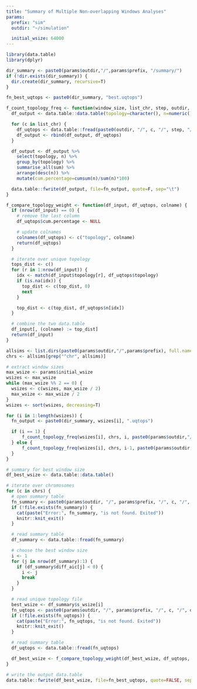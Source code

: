 ```yaml
---
title: "Summary of Multiple Non-overlapping Windows Analyses"
params:
  prefix: "sim"
  outdir: "~/simulation"

  initial_wsize: 64000
---
```

```r
library(data.table)
library(dplyr)

dir_summary <- paste0(params$outdir,"/",params$prefix, "/summary/")
if (!dir.exists(dir_summary)) {
  dir.create(dir_summary, recursive=T)
}

fn_best_uqtops <- paste0(dir_summary, "best.uqtops")
```

```r
f_count_topology_freq <- function(window_size, list_chr, step, outdir, fn_output) {
  df_output <- data.table::data.table(topology=character(), n=numeric(), cum.percentage=numeric())

  for (c in list_chr) {
    df_uqtops <- data.table::fread(paste0(outdir, "/", c, "/", step, "/", window_size, "/", window_size, ".uqtops"))
    df_output <- rbind(df_output, df_uqtops)
  }

  df_output <- df_output %>%
    select(topology, n) %>%
    group_by(topology) %>%
    summarise_all(sum) %>%
    arrange(desc(n)) %>%
    mutate(cum.percentage=cumsum(n)/sum(n)*100)

  data.table::fwrite(df_output, file=fn_output, quote=F, sep="\t")
}

f_compare_topology_weight <- function(df_input, df_uqtops, colname) {
  if (nrow(df_input) == 0) {
    # remove the last column
    df_uqtops$cum.percentage <- NULL

    # update colnames
    colnames(df_uqtops) <- c("topology", colname)
    return(df_uqtops)
  }

  # iterate over unique topology
  tops_dist <- c()
  for (r in 1:nrow(df_input)) {
    idx <- match(df_input$topology[r], df_uqtops$topology)
    if (is.na(idx)) {
      top_dist <- c(top_dist, 0)
      next
    }

    top_dist <- c(top_dist, df_uqtops$n[idx])
  }

  # combine the two data.table
  df_input[, (colname) := top_dist]
  return(df_input)
}
```

```r
allsims <- list.dirs(paste0(params$outdir,"/",params$prefix), full.names = F, recursive = F)
chrs <- allsims[grep("^chr", allsims)]

# extract window sizes
max_wsize <- params$initial_wsize
wsizes <- max_wsize
while (max_wsize %% 2 == 0) {
  wsizes <- c(wsizes, max_wsize / 2)
  max_wsize <- max_wsize / 2
}
wsizes <- sort(wsizes, decreasing=T)

for (i in 1:length(wsizes)) {
  fn_output <- paste0(dir_summary, wsizes[i], ".uqtops")

  if (i == 1) {
      f_count_topology_freq(wsizes[i], chrs, i, paste0(params$outdir,"/",params$prefix), fn_output)
  } else {
      f_count_topology_freq(wsizes[i], chrs, i-1, paste0(params$outdir,"/",params$prefix), fn_output)
  }
}

# summary for best window size
df_best_wsize <- data.table::data.table()

# iterate over chromosomes
for (c in chrs) {
  # open summary table
  fn_summary <- paste0(params$outdir, "/", params$prefix, "/", c, "/", c, ".sumtable")
  if (!file.exists(fn_summary)) {
    cat(paste("Error:", fn_summary, "is not found. Exited"))
    knitr::knit_exit()
  }

  # read summary table
  df_summary <- data.table::fread(fn_summary)

  # choose the best window size
  i <- 1
  for (j in nrow(df_summary):1) {
    if (df_summary$diff_aic[j] < 0) {
      i <- j
      break
    }
  }

  # read unique topology file
  best_wsize <- df_summary$s_wsize[i]
  fn_uqtops <- paste0(params$outdir, "/", params$prefix, "/", c, "/", df_summary$step[i], "/", best_wsize, "/", best_wsize, ".uqtops")
  if (!file.exists(fn_uqtops)) {
    cat(paste("Error:", fn_uqtops, "is not found. Exited"))
    knitr::knit_exit()
  }

  # read summary table
  df_uqtops <- data.table::fread(fn_uqtops)

  df_best_wsize <- f_compare_topology_weight(df_best_wsize, df_uqtops, paste0(c, ".", best_wsize))
}

# write the output data.table
data.table::fwrite(df_best_wsize, file=fn_best_uqtops, quote=FALSE, sep="\t")
```